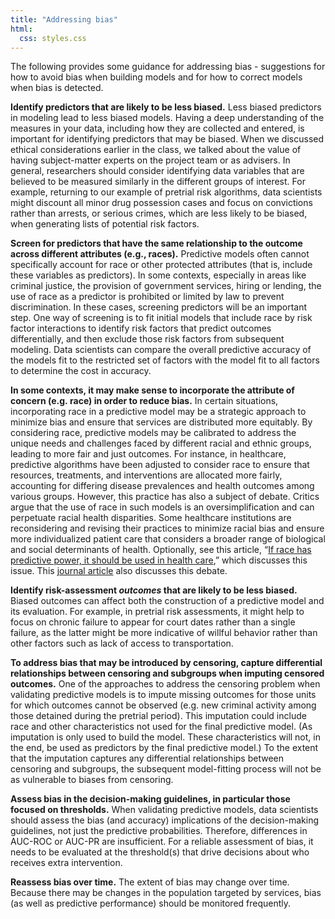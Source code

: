 ```yaml
---
title: "Addressing bias"
html:
  css: styles.css
---
```


The following provides some guidance for addressing bias - suggestions for how to avoid bias when building models and for how to correct models when bias is detected.

**Identify predictors that are likely to be less biased.** Less biased predictors in modeling lead to less biased models. Having a deep understanding of the measures in your data, including how they are collected and entered, is important for identifying predictors that may be biased. When we discussed ethical considerations earlier in the class, we talked about the value of having subject-matter experts on the project team or as advisers. In general, researchers should consider identifying data variables that are believed to be measured similarly in the different groups of interest. For example, returning to our example of pretrial risk algorithms, data scientists might discount all minor drug possession cases and focus on convictions rather than arrests, or serious crimes, which are less likely to be biased, when generating lists of potential risk factors.

**Screen for predictors that have the same relationship to the outcome across different attributes (e.g., races).** Predictive models often cannot specifically account for race or other protected attributes (that is, include these variables as predictors). In some contexts, especially in areas like criminal justice, the provision of government services, hiring or lending, the use of race as a predictor is prohibited or limited by law to prevent discrimination. In these cases, screening predictors will be an important step. One way of screening is to fit initial models that include race by risk factor interactions to identify risk factors that predict outcomes differentially, and then exclude those risk factors from subsequent modeling. Data scientists can compare the overall predictive accuracy of the models fit to the restricted set of factors with the model fit to all factors to determine the cost in accuracy.

**In some contexts, it may make sense to incorporate the attribute of concern (e.g. race) in order to reduce bias.** In certain situations, incorporating race in a predictive model may be a strategic approach to minimize bias and ensure that services are distributed more equitably. By considering race, predictive models may be calibrated to address the unique needs and challenges faced by different racial and ethnic groups, leading to more fair and just outcomes. For instance, in healthcare, predictive algorithms have been adjusted to consider race to ensure that resources, treatments, and interventions are allocated more fairly, accounting for differing disease prevalences and health outcomes among various groups. However, this practice has also a subject of debate. Critics argue that the use of race in such models is an oversimplification and can perpetuate racial health disparities. Some healthcare institutions are reconsidering and revising their practices to minimize racial bias and ensure more individualized patient care that considers a broader range of biological and social determinants of health. Optionally, see this article, "[If race has predictive power, it should be used in health care](https://news.northwestern.edu/stories/2023/08/if-race-has-predictive-power-it-should-be-used-in-health-care/)," which discusses this issue. This [journal article](https://www.pnas.org/doi/10.1073/pnas.2303370120) also discusses this debate.

**Identify risk-assessment *outcomes* that are likely to be less biased.** Biased outcomes can affect both the construction of a predictive model and its evaluation. For example, in pretrial risk assessments, it might help to focus on chronic failure to appear for court dates rather than a single failure, as the latter might be more indicative of willful behavior rather than other factors such as lack of access to transportation.

**To address bias that may be introduced by censoring, capture differential relationships between censoring and subgroups when imputing censored outcomes.** One of the approaches to address the censoring problem when validating predictive models is to impute missing outcomes for those units for which outcomes cannot be observed (e.g. new criminal activity among those detained during the pretrial period). This imputation could include race and other characteristics not used for the final predictive model. (As imputation is only used to build the model. These characteristics will not, in the end, be used as predictors by the final predictive model.) To the extent that the imputation captures any differential relationships between censoring and subgroups, the subsequent model-fitting process will not be as vulnerable to biases from censoring.

**Assess bias in the decision-making guidelines, in particular those focused on thresholds.** When validating predictive models, data scientists should assess the bias (and accuracy) implications of the decision-making guidelines, not just the predictive probabilities. Therefore, differences in AUC-ROC or AUC-PR are insufficient. For a reliable assessment of bias, it needs to be evaluated at the threshold(s) that drive decisions about who receives extra intervention.

**Reassess bias over time.** The extent of bias may change over time. Because there may be changes in the population targeted by services, bias (as well as predictive performance) should be monitored frequently.

